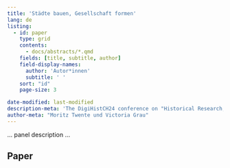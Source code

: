 ```yaml
---
title: 'Städte bauen, Gesellschaft formen'
lang: de
listing:
  - id: paper
    type: grid
    contents:
      - docs/abstracts/*.qmd
    fields: [title, subtitle, author]
    field-display-names: 
      author: 'Autor*innen'
      subtitle: ' '
    sort: "id"
    page-size: 3

date-modified: last-modified
description-meta: 'The DigiHistCH24 conference on "Historical Research, Digital Literacy, and Algorithmic Criticism," hosted by the University of Basel on September 12-13, 2024, explores the integration of digital tools and the critical role of algorithms in historical research. This book of abstracts features all presented papers, offering insights into cutting-edge methodologies, software applications, and challenges in digital history.'
author-meta: "Moritz Twente und Victoria Grau"
---
```


... panel description ...

## Paper

:::{#paper}
:::